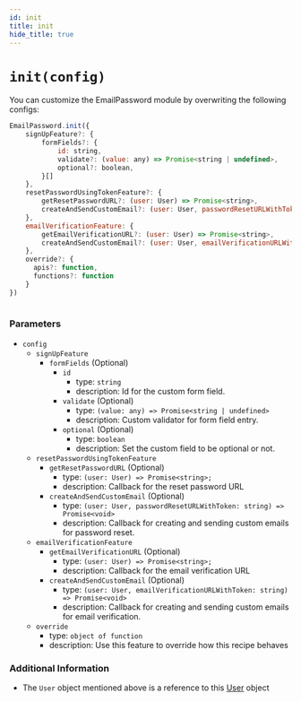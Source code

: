 ```yaml
---
id: init
title: init
hide_title: true
---
```


# ``init(config)``
You can customize the EmailPassword module by overwriting the following configs:


```js
EmailPassword.init({
    signUpFeature?: {
        formFields?: {
            id: string,
            validate?: (value: any) => Promise<string | undefined>,
            optional?: boolean,
        }[]
    },
    resetPasswordUsingTokenFeature?: {
        getResetPasswordURL?: (user: User) => Promise<string>,
        createAndSendCustomEmail?: (user: User, passwordResetURLWithToken: string) => Promise<void>
    },
    emailVerificationFeature: {
        getEmailVerificationURL?: (user: User) => Promise<string>,
        createAndSendCustomEmail?: (user: User, emailVerificationURLWithToken: string) => Promise<void>
    },
    override?: {
      apis?: function,
      functions?: function
    }
})
        
```

### Parameters
- ``config``
  - ``signUpFeature``
    - ``formFields`` (Optional)
      - ``id``
        - type: ``string``
        - description: Id for the custom form field.
      - ``validate`` (Optional)
        - type: ``(value: any) => Promise<string | undefined>``
        - description: Custom validator for form field entry.
      - ``optional`` (Optional)
        - type: ``boolean``
        - description: Set the custom field to be optional or not.
  - ``resetPasswordUsingTokenFeature``
    - ``getResetPasswordURL`` (Optional)
      - type: ``(user: User) => Promise<string>;``
      - description: Callback for the reset password URL
    - ``createAndSendCustomEmail`` (Optional)
      - type: ``(user: User, passwordResetURLWithToken: string) => Promise<void>`` 
      - description: Callback for creating and sending custom emails for password reset.
  - ``emailVerificationFeature``
    - ``getEmailVerificationURL`` (Optional)
      - type: ``(user: User) => Promise<string>;``
      - description: Callback for the email verification URL
    - ``createAndSendCustomEmail`` (Optional)
      - type: ``(user: User, emailVerificationURLWithToken: string) => Promise<void>`` 
      - description: Callback for creating and sending custom emails for email verification.
  - `override`
    - type: `object of function`
    - description: Use this feature to override how this recipe behaves

### Additional Information
- The ``User`` object mentioned above is a reference to this [User](https://github.com/supertokens/core-driver-interface/wiki#user) object

